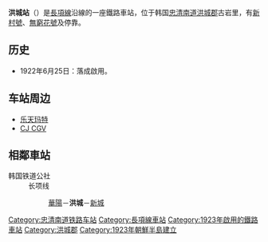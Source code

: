 {{NoteTA |G1=Transport |G2=Railway}}
{{Infobox station
|livery     = {{韓國鐵道路線色|KR}}
|name       = 洪城站
|eng_name   = Hongseong
|other_name = 
|image      = 2012-05-26 Hongseong Station 2.jpg
|caption    = 
|hangul     = 홍성역
|hanja      = 洪城驛
|rr         = Hongseong-yeok 
|mr         = 
|operator   = [[韓國鐵道公社|韓國鐵道公社]]
|lines      = [[長項線|長項線]]
|address    = {{KOR}}[[忠清南道|忠清南道]][[洪城郡|洪城郡]]{{link-ko|洪城邑|홍성읍}}朝陽路272
|structure  = 地面車站
|platform   = [[混合式月台|混合式月台]]
|opened     = 1922年6月25日
|closed     = 
|passengers = 平均每日1,919人次
|pass_year  = 2020年
|adjacent   = {{Adjacent stations|system1=韓國鐵道公社
|line1=長項線|left1=華陽|right1=新城|note-left1=5.3km|note-right1=4.1km
|line2=長項線|type2=新村|left2=插橋|right2=廣川|note-left2=12.0km|note-right2=12.7km
|line3=G-train|left3=禮山|right3=廣川|note-left3=19.8km|note-mid3=(西海金光列車)|note-right3=12.7km
}}
}}

'''洪城站'''（{{kor|諺=홍성역|漢=洪城驛|羅=Hongseong yeok|f=y}}）是[[長項線|長項線]]沿線的一座鐵路車站，位于韩国[[忠清南道|忠清南道]][[洪城郡|洪城郡]]{{link-ko|洪城邑|홍성읍}}古岩里，有[[新村號|新村號]]、[[無窮花號|無窮花號]]及{{Link-ko|西海金光列車|서해금빛열차}}停靠。

== 历史 ==
*1922年6月25日：落成啟用。

== 车站周边 ==
*[[乐天玛特|乐天玛特]]
*[[CJ_CGV|CJ CGV]]

== 相鄰車站 ==
;韩国铁道公社
:长项线
::[[华阳站_(忠清南道)|華陽]]－'''洪城'''－[[新城站_(忠清南道)|新城]]

{{长项线}}
{{新村号}}
{{无穷花号}}

[[Category:忠清南道铁路车站|Category:忠清南道铁路车站]]
[[Category:長項線車站|Category:長項線車站]]
[[Category:1923年啟用的鐵路車站|Category:1923年啟用的鐵路車站]]
[[Category:洪城郡|Category:洪城郡]]
[[Category:1923年朝鮮半島建立|Category:1923年朝鮮半島建立]]